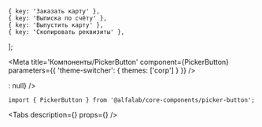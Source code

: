 

    { key: 'Заказать карту' },
    { key: 'Выписка по счёту' },
    { key: 'Выпустить карту' },
    { key: 'Скопировать реквизиты' },
];


<Meta
    title='Компоненты/PickerButton'
    component={PickerButton}
    parameters={{ 'theme-switcher': { themes: ['corp'] } }}
/>


<!-- Canvas -->

<Story name='PickerButton'>
    <PickerButton
        options={options}
        label={text('label', 'Действие')}
        size={select('size', ['xs', 's', 'm'], 'm')}
        view={select('view', ['link', 'filled', 'primary', 'secondary', 'outlined', 'ghost'], 'secondary')}
        disabled={boolean('disabled', false)}
        loading={boolean('loading', false)}
        leftAddons={boolean('Иконка слева', false) ? <Icon/> : null}
    />
</Story>


<!-- Docs -->

<ComponentHeader
    name='PickerButton'
    version={version}
    package='@alfalab/core-components/picker-button'
    stage={1}
/>

```tsx
import { PickerButton } from '@alfalab/core-components/picker-button';
```

<Tabs
    description={<Description />}
    props={<Props of={PickerButton} />}
/>
